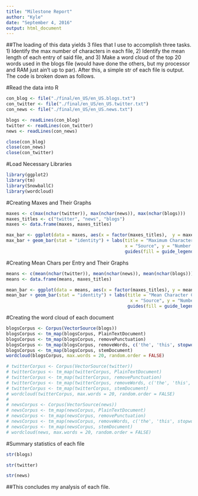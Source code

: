 ```yaml
---
title: "Milestone Report"
author: "Kyle"
date: "September 4, 2016"
output: html_document
---
```

##The loading of this data yields 3 files that I use to accomplish three tasks.  1) Identify the max number of characters in each file, 2) Identify the mean length of each entry of said file, and 3) Make a word cloud of the top 20 words used in the blogs file (would have done the others, but my processor and RAM just ain't up to par).  After this, a simple str of each file is output.  The code is broken down as follows.  


#Read the data into R
```r
con_blog <- file("./final/en_US/en_US.blogs.txt")
con_twitter <- file("./final/en_US/en_US.twitter.txt")
con_news <- file("./final/en_US/en_US.news.txt") 

blogs <- readLines(con_blog)
twitter <- readLines(con_twitter)
news <- readLines(con_news)

close(con_blog)
close(con_news)
close(con_twitter)
```


#Load Necessary Libraries
```r
library(ggplot2)
library(tm)
library(SnowballC)
library(wordcloud)
```


#Creating Maxes and Their Graphs
```r
maxes <- c(max(nchar(twitter)), max(nchar(news)), max(nchar(blogs)))
maxes_titles <- c("twitter", "news", "blogs")
maxes <- data.frame(maxes, maxes_titles)

max_bar <- ggplot(data = maxes, aes(x = factor(maxes_titles),  y = maxes, fill = maxes_titles))
max_bar + geom_bar(stat = "identity") + labs(title = "Maximum Character Counts for the Longest Lines", 
                                             x = "Source", y = "Number of Characters") +
                                             guides(fill = guide_legend(title = "Source"))
```


#Creating Mean Chars per Entry and Their Graphs
```r
means <- c(mean(nchar(twitter)), mean(nchar(news)), mean(nchar(blogs)))
means <- data.frame(means, maxes_titles)

mean_bar <- ggplot(data = means, aes(x = factor(maxes_titles), y = means, fill = maxes_titles))
mean_bar + geom_bar(stat = "identity") + labs(title = "Mean Character Counts for the Longest Lines",
                                               x = "Source", y = "Number of Characters") + 
                                              guides(fill = guide_legend(title = "Source"))
```


#Creating the word cloud of each document
```r
blogsCorpus <- Corpus(VectorSource(blogs))
blogsCorpus <- tm_map(blogsCorpus, PlainTextDocument)
blogsCorpus <- tm_map(blogsCorpus, removePunctuation)
blogsCorpus <- tm_map(blogsCorpus, removeWords, c('the', 'this', stopwords('english')))
blogsCorpus <- tm_map(blogsCorpus, stemDocument)
wordcloud(blogsCorpus, max.words = 20, random.order = FALSE)

# twitterCorpus <- Corpus(VectorSource(twitter))
# twitterCorpus <- tm_map(twitterCorpus, PlainTextDocument)
# twitterCorpus <- tm_map(twitterCorpus, removePunctuation)
# twitterCorpus <- tm_map(twitterCorpus, removeWords, c('the', 'this', stopwords('english')))
# twitterCorpus <- tm_map(twitterCorpus, stemDocument)
# wordcloud(twitterCorpus, max.words = 20, random.order = FALSE)
#                                                
# newsCorpus <- Corpus(VectorSource(news))
# newsCorpus <- tm_map(newsCorpus, PlainTextDocument)
# newsCorpus <- tm_map(newsCorpus, removePunctuation)
# newsCorpus <- tm_map(newsCorpus, removeWords, c('the', 'this', stopwords('english')))
# newsCorpus <- tm_map(newsCorpus, stemDocument)
# wordcloud(news, max.words = 20, random.order = FALSE)
```


#Summary statistics of each file
```r
str(blogs)

str(twitter)

str(news)
```

##This concludes my analysis of each file.  